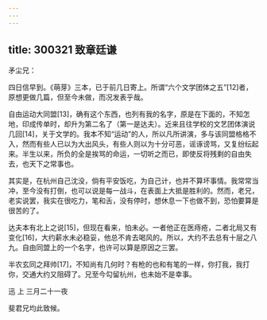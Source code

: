```yaml
---
---
---
```

title: 300321 致章廷谦
---




矛尘兄：

四日信早到。《萌芽》三本，已于前几日寄上。所谓“六个文学团体之五”[12]者，原想更做几篇，但至今未做，而况发表乎哉。

自由运动大同盟[13]，确有这个东西，也列有我的名字，原是在下面的，不知怎地，印成传单时，却升为第二名了（第一是达夫）。近来且往学校的文艺团体演说几回[14]，关于文学的。我本不知“运动”的人，所以凡所讲演，多与该同盟格格不入，然而有些人已以为大出风头，有些人则以为十分可恶，谣诼谤骂，又复纷纭起来。半生以来，所负的全是挨骂的命运，一切听之而已，即使反将残剩的自由失去，也天下之常事也。

其实是，在杭州自己沈没，倘有平安饭吃，为自己计，也并不算坏事情。我常常当冲，至今没有打倒，也可以说是每一战斗，在表面上大抵是胜利的。然而，老兄，老实说罢，我实在很吃力，笔和舌，没有停时，想休息一下也做不到，恐怕要算是很苦的了。

达夫本有北上之说[15]，但现在看来，怕未必。一者他正在医痔疮，二者北局又有变化[16]，大约薪水未必稳妥，他总不肯去喝风的。所以，大约不去总有十层之八九。自由同盟上的一个名字，也许可以算是原因之三罢。

半农玄同之拜帅[17]，不知尚有几何时？有枪的也和有笔的一样，你打我，我打你，交通大约又阻碍了。兄至今勾留杭州，也未始不是幸事。

迅 上 三月二十一夜

斐君兄均此致候。